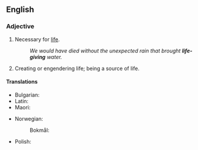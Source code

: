 {{also|lifegiving}}

==English==

===Adjective===
{{en-adj|head=[[life]]-[[giving]]}}

# Necessary for [[life]].
#: ''We would have died without the unexpected rain that brought '''life-giving''' water.''
# Creating or engendering life; being a source of life.

====Translations====
{{trans-top|necessary for life}}
* Bulgarian: {{t+|bg|животворен}}
* Latin: {{t|la|vitālis}}
* Maori: {{t|mi|whakamanapou}}
{{trans-mid}}
* Norwegian:
*: Bokmål: {{t|nb|livgivende}}
* Polish: {{t|pl|życiodajny}}
{{trans-bottom}}